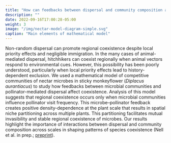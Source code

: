 ```yaml
---
title: "How can feedbacks between dispersal and community composition affect regional coexistence?"
description: ""
date: 2022-09-16T17:00:28-05:00
weight: 3
image: "/img/nectar-model-diagram-simple.svg"
caption: "Main elements of mathematical model"
---
```



Non-random dispersal can promote regional coexistence
despite local priority effects and negligible immigration.
In the many cases of animal-mediated dispersal,
hitchhikers can coexist regionally when animal vectors
respond to environmental cues.
However, this possibility has been poorly understood,
particularly when local priority effects lead to 
history-dependent exclusion.
We used a mathematical model of competitive communities of nectar 
microbes in sticky monkeyflower (*Diplacus aurantiacus*)
to study how feedbacks between microbial communities and 
pollinator-mediated dispersal affect coexistence.
Analysis of this model suggests that regional coexistence occurs only 
when microbial communities influence pollinator visit frequency.
This microbe--pollinator feedback creates positive density-dependence at 
the plant scale that results in spatial niche partitioning 
across multiple plants.
This partitioning facilitates mutual invasibility and stable regional 
coexistence of microbes.
Our results highlight the importance of interactions between dispersal and 
community composition across scales in shaping patterns of species coexistence
(Nell et al. in prep.; [preprint](https://doi.org/10.1101/2025.03.31.646410)).
